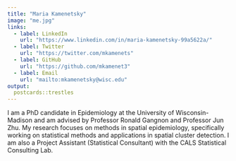 ---
title: "Maria Kamenetsky"
image: "me.jpg"
links:
  - label: LinkedIn
    url: "https://www.linkedin.com/in/maria-kamenetsky-99a5622a/"
  - label: Twitter
    url: "https://twitter.com/mkamenets"
  - label: GitHub
    url: "https://github.com/mkamenet3"
  - label: Email
    url: "mailto:mkamenetsky@wisc.edu"
output:
  postcards::trestles
---
 
I am a PhD candidate in Epidemiology at the University of Wisconsin-Madison and am advised by Professor Ronald Gangnon and Professor Jun Zhu. My research focuses on methods in spatial epidemiology, specifically working on statistical methods and applications in spatial cluster detection. I am also a Project Assistant (Statistical Consultant) with the CALS Statistical Consulting Lab. 